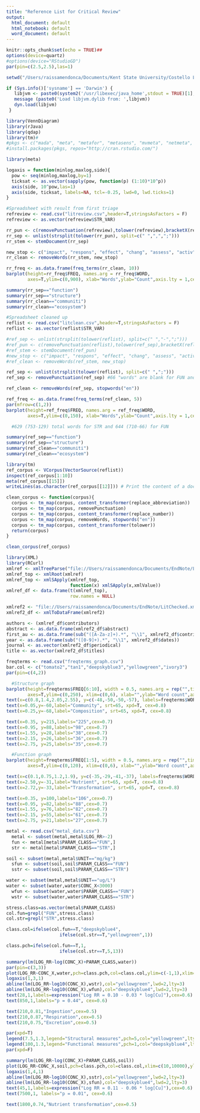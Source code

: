 ```yaml
---
title: "Reference List for Critical Review"
output:
  html_document: default
  html_notebook: default
  word_document: default
---
```


```r
knitr::opts_chunk$set(echo = TRUE)##
options(device=quartz)
#options(device="RStudioGD")
par(pin=c(2.5,2.5),las=1)
```

```r
setwd("/Users/raissamendonca/Documents/Kent State University/Costello Lab/STR-FUN Review/R Directory")

if (Sys.info()['sysname'] == 'Darwin') {
   libjvm <- paste0(system2('/usr/libexec/java_home',stdout = TRUE)[1],'/jre/lib/server/libjvm.dylib')
   message (paste0('Load libjvm.dylib from: ',libjvm))
   dyn.load(libjvm)
 }

library(VennDiagram)
library(rJava)
library(qdap)
library(tm)#
#pkgs <- c("mada", "meta", "metafor", "metasens", "mvmeta", "netmeta", "rmeta", "ellipse")
#install.packages(pkgs, repos="http://cran.rstudio.com/")

library(meta)

```

```r
logaxis = function(minlog,maxlog,side){
  pow <- seq(minlog,maxlog,by=1)
  ticksat <- as.vector(sapply(pow, function(p) (1:10)*10^p))
  axis(side, 10^pow,las=1)
  axis(side, ticksat, labels=NA, tcl=-0.25, lwd=0, lwd.ticks=1)
}
```


```r
#Spreadsheet with result from first triage
refreview <- read.csv("litreview.csv",header=T,stringsAsFactors = F)
refreview <- as.vector(refreview$STR_VAR)

rr_pun <- c(removePunctuation(refreview),tolower(refreview),bracketX(refreview),stripWhitespace(refreview))
rr_sep <- unlist(strsplit(tolower(rr_pun), split=c(" ",",",";")))
rr_stem <- stemDocument(rr_sep)

new_stop <- c("impact", "respons", "effect", "chang", "assess", "activ","ecolog", stopwords("en"))
rr_clean <- removeWords(rr_stem, new_stop)

rr_freq <- as.data.frame(freq_terms(rr_clean, 10))
barplot(height=rr_freq$FREQ, names.arg = rr_freq$WORD,
        axes=T,ylim=c(0,900), xlab="Words",ylab="Count",axis.lty = 1,cex.names = 0.7, las=3, col="tomato2")

summary(rr_sep=="function")
summary(rr_sep=="structure")
summary(rr_clean=="communiti")
summary(rr_clean=="ecosystem")

#Spreadsheet cleaned up
reflist <- read.csv("litclean.csv",header=T,stringsAsFactors = F)
reflist <- as.vector(reflist$STR_VAR)

#ref_sep <- unlist(strsplit(tolower(reflist), split=c(" ","-",";")))
#ref_pun <- c(removePunctuation(reflist),tolower(ref_sep),bracketX(reflist),stripWhitespace(reflist))
#ref_stem <- stemDocument(ref_pun)
#new_stop <- c("impact", "respons", "effect", "chang", "assess", "activ","ecolog", stopwords("en"))
#ref_clean <- removeWords(ref_stem, new_stop)

ref_sep <- unlist(strsplit(tolower(reflist), split=c(" ",";")))
ref_sep <- removePunctuation(ref_sep) #66 "words" are blank for FUN and 129 for STR *summary(ref_sep=="")

ref_clean <- removeWords(ref_sep, stopwords("en"))

ref_freq <- as.data.frame(freq_terms(ref_clean, 5))
par(mfrow=c(1,2))
barplot(height=ref_freq$FREQ, names.arg = ref_freq$WORD,
        axes=T,ylim=c(0,150), xlab="Words",ylab="Count",axis.lty = 1,cex.names = 0.7, las=3, col="tomato2")

  #629 (753-129) total words for STR and 644 (710-66) for FUN

summary(ref_sep=="function")
summary(ref_sep=="structure")
summary(ref_clean=="communiti")
summary(ref_clean=="ecosystem")
```

```r
library(tm)
ref_corpus <- VCorpus(VectorSource(reflist))
inspect(ref_corpus[1:10])
meta(ref_corpus[[15]])
writeLines(as.character(ref_corpus[[12]])) # Print the content of a document

clean_corpus <- function(corpus){
  corpus <- tm_map(corpus, content_transformer(replace_abbreviation))
  corpus <- tm_map(corpus, removePunctuation)
  corpus <- tm_map(corpus, content_transformer(replace_number))
  corpus <- tm_map(corpus, removeWords, stopwords("en"))
  corpus <- tm_map(corpus, content_transformer(tolower))
  return(corpus)
}

clean_corpus(ref_corpus)
```

```r
library(XML)
library(RCurl)
xmlref <- xmlTreeParse("file://Users/raissamendonca/Documents/EndNote/LitChecked.xml") # Open file with Safari and copy url
xmlref_top <- xmlRoot(xmlref)
xmlref_top <- xmlSApply(xmlref_top,
                        function(x) xmlSApply(x,xmlValue))
xmlref_df <- data.frame(t(xmlref_top),
                        row.names = NULL)

xmlref2 <- "file://Users/raissamendonca/Documents/EndNote/LitChecked.xml"
xmlref2_df <- xmlToDataFrame(xmlref2)

authors <- (xmlref_df$contributors)
abstract <- as.data.frame(xmlref2_df$abstract)
first_au <- as.data.frame(sub("([A-Za-z]+).*", "\\1", xmlref2_df$contributors))
year <- as.data.frame(sub("([0-9]+).*", "\\1", xmlref2_df$dates))
journal <- as.vector(xmlref2_df$periodical)
title <- as.vector(xmlref2_df$titles)
```

```r
freqterms <- read.csv("freqterms_graph.csv")
bar.col <- c("tomato2","tan1","deepskyblue3","yellowgreen","ivory3")
par(pin=c(4,2))

  #Structure graph
barplot(height=freqterms$FREQ[6:10], width = 0.5, names.arg = rep("",times=5),
        axes=T,ylim=c(0,250), xlim=c(0,6), xlab="",ylab="Word count",axis.lty = 1,cex.names = 0.8, las=2, col=bar.col)
text(x=c(0.8,1.4,2.05,2.55), y=c(-48,-50,-50,-57), labels=freqterms$WORD[7:10], srt=65, xpd=TRUE, cex = 0.8)
text(x=0.05,y=-60,label="Community", srt=65, xpd=T, cex=0.8)
text(x=0.25,y=-68,label="Composition", srt=65, xpd=T, cex=0.8)

text(x=0.35, y=215,labels="225",cex=0.7)
text(x=0.95, y=88,labels="98",cex=0.7)  
text(x=1.55, y=28,labels="38",cex=0.7)
text(x=2.15, y=26,labels="36",cex=0.7)
text(x=2.75, y=25,labels="35",cex=0.7)

  #Function graph
barplot(height=freqterms$FREQ[1:5], width = 0.5, names.arg = rep("",times=5),
        axes=T,ylim=c(0,120), xlim=c(0,6), xlab="",ylab="Word count",axis.lty = 1,cex.names = 0.8, las=2, col=bar.col)

text(x=c(0.1,0.75,1.2,1.9), y=c(-35,-29,-41,-37), labels=freqterms$WORD[1:4], srt=65, xpd=TRUE, cex = 0.8)
text(x=2.50,y=-31,label="Nutrient", srt=65, xpd=T, cex=0.8)
text(x=2.72,y=-33,label="Transformation", srt=65, xpd=T, cex=0.8)

text(x=0.35, y=100,labels="106",cex=0.7)
text(x=0.95, y=82,labels="88",cex=0.7)  
text(x=1.55, y=76,labels="82",cex=0.7)
text(x=2.15, y=55,labels="61",cex=0.7)
text(x=2.75, y=21,labels="27",cex=0.7)

```

```r
metal <- read.csv("metal_data.csv")
  metal <- subset(metal,metal$LOG_RR>-2)
  fun <- metal[metal$PARAM_CLASS=="FUN",]
  str <- metal[metal$PARAM_CLASS=="STR",]

soil <- subset(metal,metal$UNIT=="mg/kg")
  sfun <- subset(soil,soil$PARAM_CLASS=="FUN")
  sstr <- subset(soil,soil$PARAM_CLASS=="STR")

water <- subset(metal,metal$UNIT=="ug/L")
water <- subset(water,water$CONC_X<3000)
  wfun <- subset(water,water$PARAM_CLASS=="FUN")
  wstr <- subset(water,water$PARAM_CLASS=="STR")

stress.class=as.vector(metal$PARAM_CLASS)
col.fun=grepl("FUN",stress.class)
col.str=grepl("STR",stress.class)

class.col=ifelse(col.fun==T,"deepskyblue4",
                    ifelse(col.str==T,"yellowgreen",1))

class.pch=ifelse(col.fun==T,1,
                    ifelse(col.str==T,5,13))

summary(lm(LOG_RR~log(CONC_X)+PARAM_CLASS,water))
par(pin=c(3,3))
plot(LOG_RR~CONC_X,water,pch=class.pch,col=class.col,ylim=c(-1,1),xlim=c(10,1000),log="x",xaxt="n",lwd=2,cex=1.2,xlab=expression(paste("Copper concentration (µg L"^"-1",")")),ylab="Log Response Ratio")
logaxis(1,3,1)
abline(lm(LOG_RR~log10(CONC_X),wstr),col="yellowgreen",lwd=2,lty=3)
abline(lm(LOG_RR~log10(CONC_X),wfun),col="deepskyblue4",lwd=2,lty=3)
text(28,1,labels=expression("Log RR = 0.10 - 0.03 * log[Cu]"),cex=0.6)
text(850,1,labels="p = 0.44", cex=0.6)

text(210,0.81,"Ingestion",cex=0.5)
text(210,0.87,"Respiration",cex=0.5)
text(210,0.75,"Excretion",cex=0.5)

par(xpd=T)
legend(7.5,1.3,legend="Structural measures",pch=5,col="yellowgreen",lty=3,lwd=2,bty="n",cex=0.75,pt.cex=0.8)
legend(100,1.3,legend="Functional measures",pch=1,col="deepskyblue4",lty=3,lwd=2,bty="n",cex=0.75,pt.cex=0.8)
par(xpd=F)

summary(lm(LOG_RR~log(CONC_X)+PARAM_CLASS,soil))
plot(LOG_RR~CONC_X,soil,pch=class.pch,col=class.col,xlim=c(10,10000),ylim=c(-1.5,1),log="x",xaxt="n",lwd=2,cex=1.2,xlab=expression(paste("Copper concentration (mg kg"^"-1",")")),ylab="Log Response Ratio")
logaxis(1,4,1)
abline(lm(LOG_RR~log10(CONC_X),sstr),col="yellowgreen",lwd=2,lty=3)
abline(lm(LOG_RR~log10(CONC_X),sfun),col="deepskyblue4",lwd=2,lty=3)
text(45,1,labels=expression("Log RR = 0.11 - 0.06 * log[Cu]"),cex=0.6)
text(7500,1, labels="p = 0.01", cex=0.6)

text(1800,0.74,"Nutrient transformation",cex=0.5)
```

